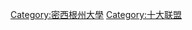 {{catmore}}
{{Commonscat|Michigan State University}}

[[Category:密西根州大學|Category:密西根州大學]]
[[Category:十大联盟|Category:十大联盟]]